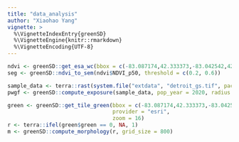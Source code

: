 ```yaml
---
title: "data_analysis"
author: "Xiaohao Yang"
vignette: >
  %\VignetteIndexEntry{greenSD}
  %\VignetteEngine{knitr::rmarkdown}
  %\VignetteEncoding{UTF-8}
---
```


```r
ndvi <- greenSD::get_esa_wc(bbox = c(-83.087174,42.333373,-83.042542,42.358748), datatype = 'ndvi', year = 2021)
seg <- greenSD::ndvi_to_sem(ndvi$NDVI_p50, threshold = c(0.2, 0.6))
```

```r
sample_data <- terra::rast(system.file("extdata", "detroit_gs.tif", package = "greenSD"))
pwgf <- greenSD::compute_exposure(sample_data, pop_year = 2020, radius = 1000, height = TRUE)
```

```r
green <- greenSD::get_tile_green(bbox = c(-83.087174,42.333373,-83.042542,42.358748), 
                                 provider = "esri",
                                 zoom = 16)
r <- terra::ifel(green$green == 0, NA, 1)
m <- greenSD::compute_morphology(r, grid_size = 800)
```
